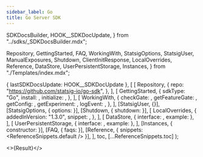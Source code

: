```yaml
---
sidebar_label: Go
title: Go Server SDK
---
```


  SDKDocsBuilder,
  HOOK__SDKDocUpdate,
} from "../sdks/_SDKDocsBuilder.mdx";

  Repository,
  GettingStarted,
  FAQ,
  WorkingWith,
  StatsigOptions,
  StatsigUser,
  ManualExposures,
  Shutdown,
  ClientInitResponse,
  LocalOverrides,
  Reference,
  DataStore,
  UserPersistentStorage,
  Instances,
} from "./Templates/index.mdx";


  { lastSDKDocsUpdate: HOOK__SDKDocUpdate },
  [
    [
      Repository,
      {
        repo: "https://github.com/statsig-io/go-sdk",
      },
    ],
    [
      GettingStarted,
      {
        sdkType: "Go",
        install: <Install />,
        initialize: <Initialize />,
      },
    ],
    [
      WorkingWith,
      {
        checkGate: <CheckGate />,
        getFeatureGate: <GetFeatureGate />,
        getConfig: <GetConfig />,
        getExperiment: <GetExperiment />,
        logEvent: <LogEvent />,
      },
    ],
    [StatsigUser, {}],
    [StatsigOptions, { options: <Options /> }],
    [Shutdown, { shutdown: <ShutdownSnippet /> }],
    [
      LocalOverrides,
      {
        addedInVersion: "1.3.0",
        snippet: <OverridesSnippet />,
      },
    ],
    [
      DataStore,
      { interface: <DataStoreInterface />, example: <DataStoreExample /> },
    ],
    [
      UserPersistentStorage,
      { interface: <PersistentStorageInterface />, example: <PersistentStorageExample /> },
    ],
    [Instances, { constructor: <MultiInstanceExample /> }],
    [FAQ, { faqs: <MoreFAQs /> }],
    [Reference, { snippets: <ReferenceSnippets.default /> }],
  ],
  toc,
  [...ReferenceSnippets.toc]
);

<>{Result}</>
